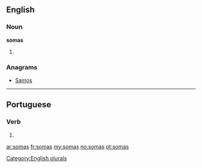 ==English==

===Noun===
'''somas'''

# {{plural of|[[soma]]}}

===Anagrams===
* [[Samos#English|Samos]]

[[Category:English plurals]]

----

==Portuguese==

===Verb===
{{pt-verb-form|somar}}

# {{pt-verb form of|[[somar]]|ar|indicative|present|singular|second}}

[[ar:somas]]
[[fr:somas]]
[[my:somas]]
[[no:somas]]
[[pt:somas]]